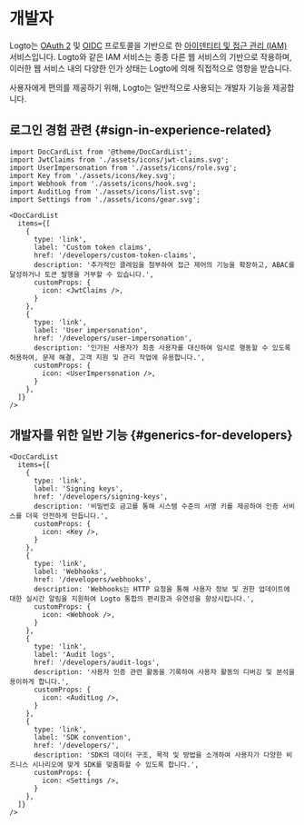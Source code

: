 # 개발자

Logto는 [OAuth 2](https://auth.wiki/oauth-2.0) 및 [OIDC](https://auth.wiki/openid-connect) 프로토콜을 기반으로 한 [아이덴티티 및 접근 관리 (IAM)](https://auth.wiki/iam) 서비스입니다. Logto와 같은 IAM 서비스는 종종 다른 웹 서비스의 기반으로 작용하며, 이러한 웹 서비스 내의 다양한 인가 상태는 Logto에 의해 직접적으로 영향을 받습니다.

사용자에게 편의를 제공하기 위해, Logto는 일반적으로 사용되는 개발자 기능을 제공합니다.

## 로그인 경험 관련 \{#sign-in-experience-related}

```mdx-code-block
import DocCardList from '@theme/DocCardList';
import JwtClaims from './assets/icons/jwt-claims.svg';
import UserImpersonation from './assets/icons/role.svg';
import Key from './assets/icons/key.svg';
import Webhook from './assets/icons/hook.svg';
import AuditLog from './assets/icons/list.svg';
import Settings from './assets/icons/gear.svg';

<DocCardList
  items={[
    {
      type: 'link',
      label: 'Custom token claims',
      href: '/developers/custom-token-claims',
      description: '추가적인 클레임을 첨부하여 접근 제어의 기능을 확장하고, ABAC를 달성하거나 토큰 발행을 거부할 수 있습니다.',
      customProps: {
        icon: <JwtClaims />,
      }
    },
    {
      type: 'link',
      label: 'User impersonation',
      href: '/developers/user-impersonation',
      description: '인가된 사용자가 최종 사용자를 대신하여 임시로 행동할 수 있도록 허용하여, 문제 해결, 고객 지원 및 관리 작업에 유용합니다.',
      customProps: {
        icon: <UserImpersonation />,
      }
    },
  ]}
/>
```

## 개발자를 위한 일반 기능 \{#generics-for-developers}

```mdx-code-block
<DocCardList
  items={[
    {
      type: 'link',
      label: 'Signing keys',
      href: '/developers/signing-keys',
      description: '비밀번호 금고를 통해 시스템 수준의 서명 키를 제공하여 인증 서비스를 더욱 안전하게 만듭니다.',
      customProps: {
        icon: <Key />,
      }
    },
    {
      type: 'link',
      label: 'Webhooks',
      href: '/developers/webhooks',
      description: 'Webhooks는 HTTP 요청을 통해 사용자 정보 및 권한 업데이트에 대한 실시간 알림을 지원하여 Logto 통합의 편리함과 유연성을 향상시킵니다.',
      customProps: {
        icon: <Webhook />,
      }
    },
    {
      type: 'link',
      label: 'Audit logs',
      href: '/developers/audit-logs',
      description: '사용자 인증 관련 활동을 기록하여 사용자 활동의 디버깅 및 분석을 용이하게 합니다.',
      customProps: {
        icon: <AuditLog />,
      }
    },
    {
      type: 'link',
      label: 'SDK convention',
      href: '/developers/',
      description: 'SDK의 데이터 구조, 목적 및 방법을 소개하여 사용자가 다양한 비즈니스 시나리오에 맞게 SDK를 맞춤화할 수 있도록 합니다.',
      customProps: {
        icon: <Settings />,
      }
    },
  ]}
/>
```
